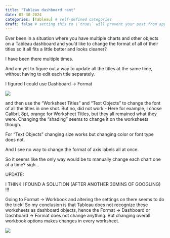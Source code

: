 ```yaml
---
title: "Tableau dashboard rant"
date: 05-30-2024
categories: [Tableau] # self-defined categories
draft: false # setting this to \`true\` will prevent your post from appearing on your listing page until you're ready!
---
```


Ever been in a situation where you have multiple charts and other objects on a Tableau dashboard and you'd like to change the format of all of their titles so it all fits a little better and looks cleaner?

I have been there multiple times.

And am yet to figure out a way to update all the titles at the same time, without having to edit each title separately.

I figured I could use Dashboard -\> Format

![](dashboard.png)

and then use the "Worksheet Titles" and "Text Objects" to change the font of all the titles in one shot. But no, did not work - Here for example, I chose Calibri, 8pt, orange for Worksheet Titles, but they all remained what they were. Changing the "shading" seems to change it on the worksheets though.

For "Text Objects" changing size works but changing color or font type does not.

And I see no way to change the format of axis labels all at once.

So it seems like the only way would be to manually change each chart one at a time? sigh...

UPDATE:

I THINK I FOUND A SOLUTION (AFTER ANOTHER 30MINS OF GOOGLING) !!!

Going to Format -\> Workbook and altering the settings on there seems to do the trick! So my conclusion is that Tableau does not recognize these worksheets as dashboard objects, hence the Format -\> Dashboard or Dashboard -\> Format does not change anything. But changing overall workbook options makes changes in every worksheet.

![](dashboard2.png)
